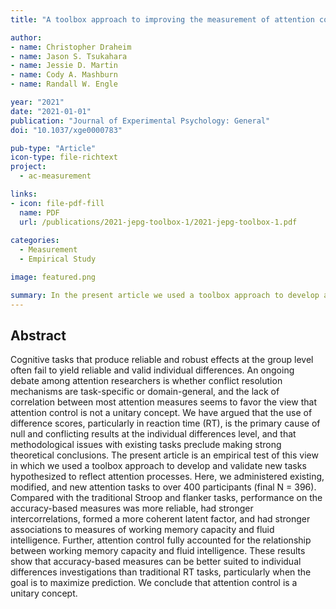 ```yaml
---
title: "A toolbox approach to improving the measurement of attention control"

author:
- name: Christopher Draheim
- name: Jason S. Tsukahara
- name: Jessie D. Martin
- name: Cody A. Mashburn
- name: Randall W. Engle

year: "2021"
date: "2021-01-01"
publication: "Journal of Experimental Psychology: General"
doi: "10.1037/xge0000783"

pub-type: "Article"
icon-type: file-richtext
project:
  - ac-measurement

links:
- icon: file-pdf-fill
  name: PDF
  url: /publications/2021-jepg-toolbox-1/2021-jepg-toolbox-1.pdf
  
categories:
  - Measurement
  - Empirical Study

image: featured.png

summary: In the present article we used a toolbox approach to develop and validate new tasks hypothesized to reflect attention processes. The results show that accuracy-based measures can be better suited to individual differences investigations than traditional RT tasks, particularly when the goal is to maximize prediction.
---
```


## Abstract

Cognitive tasks that produce reliable and robust effects at the group level often fail to yield reliable and valid individual differences. An ongoing debate among attention researchers is whether conflict resolution mechanisms are task-specific or domain-general, and the lack of correlation between most attention measures seems to favor the view that attention control is not a unitary concept. We have argued that the use of difference scores, particularly in reaction time (RT), is the primary cause of null and conflicting results at the individual differences level, and that methodological issues with existing tasks preclude making strong theoretical conclusions. The present article is an empirical test of this view in which we used a toolbox approach to develop and validate new tasks hypothesized to reflect attention processes. Here, we administered existing, modified, and new attention tasks to over 400 participants (final N = 396). Compared with the traditional Stroop and flanker tasks, performance on the accuracy-based measures was more reliable, had stronger intercorrelations, formed a more coherent latent factor, and had stronger associations to measures of working memory capacity and fluid intelligence. Further, attention control fully accounted for the relationship between working memory capacity and fluid intelligence. These results show that accuracy-based measures can be better suited to individual differences investigations than traditional RT tasks, particularly when the goal is to maximize prediction. We conclude that attention control is a unitary concept.
